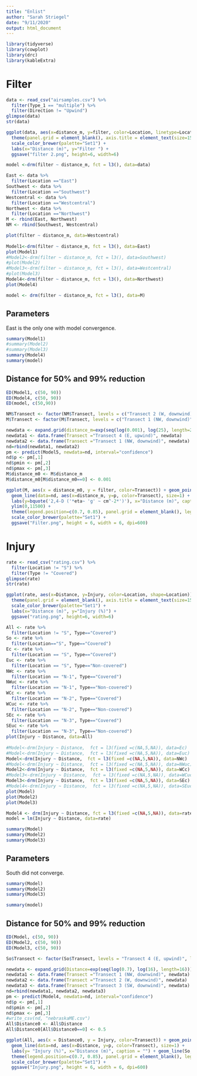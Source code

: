 ---
title: "Enlist"
author: "Sarah Striegel"
date: "9/11/2020"
output: html_document
---

```{r include=FALSE}
library(tidyverse)
library(cowplot)
library(drc)
library(kableExtra)
```

# Filter

```{r include=FALSE}
data <- read_csv("airsamples.csv") %>% 
  filter(Type_1 == "multiple") %>%
  filter(Direction != "Upwind")
glimpse(data)
str(data)
```

```{r include=FALSE}
ggplot(data, aes(x=distance_m, y=filter, color=Location, linetype=Location)) + geom_point() + geom_smooth(aes(color=Location), method = "auto" , se=FALSE) + theme_bw() + 
  theme(panel.grid = element_blank(), axis.title = element_text(size=15, color="#282728"), axis.text = element_text(size=13, color="#282728"), legend.position = c(0.85, 0.85)) +
  scale_color_brewer(palette="Set1") +
  labs(x="Distance (m)", y="Filter ") +
  ggsave("filter 2.png", height=6, width=6)
```

```{r eval=FALSE, include=FALSE, message=FALSE}
model <-drm(filter ~ distance_m, fct = l3(), data=data)
```

```{r include=FALSE}
East <- data %>% 
  filter(Location =="East") 
Southwest <- data %>% 
  filter(Location =="Southwest")
Westcentral <- data %>% 
  filter(Location =="Westcentral")
Northwest <- data %>% 
  filter(Location =="Northwest")
M <- rbind(East, Northwest)
NM <- rbind(Southwest, Westcentral)

plot(filter ~ distance_m, data=Westcentral)
  
Model1<-drm(filter ~ distance_m, fct = l3(), data=East)
plot(Model1)
#Model2<-drm(filter ~ distance_m, fct = l3(), data=Southwest)
#plot(Model2)
#Model3<-drm(filter ~ distance_m, fct = l3(), data=Westcentral)
#plot(Model3)
Model4<-drm(filter ~ distance_m, fct = l3(), data=Northwest)
plot(Model4)

model <- drm(filter ~ distance_m, fct = l3(), data=M)
```

## Parameters

East is the only one with model convergence.

```{r echo=FALSE}
summary(Model1)
#summary(Model2)
#summary(Model3)
summary(Model4)
summary(model)
```

## Distance for 50% and 99% reduction 

```{r echo=FALSE}
ED(Model1, c(50, 90))
ED(Model4, c(50, 90))
ED(model, c(50,90))
```

```{r include=FALSE}
NM$Transect <- factor(NM$Transect, levels = c("Transect 2 (W, downwind)", "Transect 3 (SW, downwind)"), labels = c("Transect 2 (W, downwind)", "Transect 3 (SW, downwind)"))
M$Transect <- factor(M$Transect, levels = c("Transect 1 (NW, downwind)", "Transect 4 (E, upwind"), labels = c("Transect 1 (NW, downwind)", "Transect 4 (E, upwind"))
```

```{r warning=FALSE, include=FALSE}
newdata <- expand.grid(distance_m=exp(seq(log(0.001), log(25), length=25)))
newdata1 <- data.frame(Transect ="Transect 4 (E, upwind)", newdata) 
newdata2 <- data.frame(Transect ="Transect 1 (NW, downwind)", newdata)
nd=rbind(newdata1, newdata2)
pm <- predict(Model5, newdata=nd, interval="confidence")
nd$p <- pm[,1] 
nd$pmin <- pm[,2] 
nd$pmax <- pm[,3] 
M$distance_m0 <- M$distance_m
M$distance_m0[M$distance_m0==0] <- 0.001
```

```{r echo=FALSE, warning=FALSE, fig.height=6, fig.width=6}
ggplot(M, aes(x = distance_m0, y = filter, color=Transect)) + geom_point(M, mapping=aes(x=distance_m, y=filter, color=Transect)) + theme_bw() + 
  geom_line(data=nd, aes(x=distance_m, y=p, color=Transect), size=1) +
  labs(y=bquote('2,4-D ('*eta~ 'g' ~ cm^-2*')'), x="Distance (m)", caption = "") + geom_smooth(NM, mapping=aes(x=distance_m, y=filter, color=Transect), method = 'loess',  se=FALSE) + geom_point(NM, mapping=aes(x=distance_m, y=filter, color=Transect)) +
  ylim(0,11500) +
  theme(legend.position=c(0.7, 0.85), panel.grid = element_blank(), legend.text = element_text(size=12), axis.title = element_text(size=15, color = "black"), legend.title = element_blank(), axis.text = element_text(size=14, color = "black")) + 
  scale_color_brewer(palette="Set1") +
  ggsave("Filter.png", height = 6, width = 6, dpi=600) 
```

# Injury

```{r include=FALSE}
rate <- read_csv("rating.csv") %>%
  filter(Location != "S") %>%
  filter(Type != "Covered")
glimpse(rate)
str(rate)
```

```{r include=FALSE}
ggplot(rate, aes(x=Distance, y=Injury, color=Location, shape=Location)) + geom_point() + geom_smooth(aes(color=Location), method = "auto" , se=FALSE) + theme_bw() + 
  theme(panel.grid = element_blank(), axis.title = element_text(size=15, color="#282728"), axis.text = element_text(size=13, color="#282728"), legend.position = c(0.9, 0.85)) +
  scale_color_brewer(palette="Set1") +
  labs(x="Distance (m)", y="Injury (%)") +
  ggsave("rating.png", height=6, width=6)
```

```{r include=FALSE}
All <- rate %>% 
  filter(Location != "S", Type=="Covered") 
So <- rate %>%
  filter(Location=="S", Type=="Covered")
Ec <- rate %>% 
  filter(Location == "S", Type=="Covered")
Euc <- rate %>% 
  filter(Location == "S", Type=="Non-covered")
NWc <- rate %>% 
  filter(Location == "N-1", Type=="Covered")
NWuc <- rate %>% 
  filter(Location == "N-1", Type=="Non-covered")
WCc <- rate %>% 
  filter(Location == "N-2", Type=="Covered")
WCuc <- rate %>% 
  filter(Location == "N-2", Type=="Non-covered")
SEc <- rate %>% 
  filter(Location == "N-3", Type=="Covered")
SEuc <- rate %>% 
  filter(Location == "N-3", Type=="Non-covered")
plot(Injury ~ Distance, data=All)
  
#Model<-drm(Injury ~ Distance,  fct = l3(fixed =c(NA,5,NA)), data=Ec)
#Model<-drm(Injury ~ Distance,  fct = l3(fixed =c(NA,5,NA)), data=Euc)
Model<-drm(Injury ~ Distance,  fct = l3(fixed =c(NA,5,NA)), data=NWc)
#Model<-drm(Injury ~ Distance,  fct = l3(fixed =c(NA,5,NA)), data=NWuc)
Model2<-drm(Injury ~ Distance,  fct = l3(fixed =c(NA,5,NA)), data=WCc)
#Model3<-drm(Injury ~ Distance,  fct = l3(fixed =c(NA,5,NA)), data=WCuc)
Model3<-drm(Injury ~ Distance,  fct = l3(fixed =c(NA,5,NA)), data=SEc)
#Model4<-drm(Injury ~ Distance,  fct = l3(fixed =c(NA,5,NA)), data=SEuc)
plot(Model)
plot(Model2)
plot(Model3)

Model4 <- drm(Injury ~ Distance, fct = l3(fixed =c(NA,5,NA)), data=rate)
model = lm(Injury ~ Distance, data=rate)

summary(Model)
summary(Model2)
summary(Model3)
```

## Parameters

South did not converge.

```{r echo=FALSE}
summary(Model)
summary(Model2)
summary(Model3)

summary(model)
```

## Distance for 50% and 99% reduction 

```{r echo=FALSE}
ED(Model, c(50, 90))
ED(Model2, c(50, 90))
ED(Model3, c(50, 90))
```

```{r}
So$Transect <- factor(So$Transect, levels = "Transect 4 (E, upwind)", labels = "Transect 4 (E, upwind)")
```


```{r warning=FALSE, include=FALSE}
newdata <- expand.grid(Distance=exp(seq(log(0.7), log(16), length=16)))
newdata1 <- data.frame(Transect ="Transect 1 (NW, downwind)", newdata) 
newdata2 <- data.frame(Transect ="Transect 2 (W, downwind)", newdata) 
newdata3 <- data.frame(Transect ="Transect 3 (SW, downwind)", newdata) 
nd=rbind(newdata1, newdata2, newdata3)
pm <- predict(Model4, newdata=nd, interval="confidence")
nd$p <- pm[,1] 
nd$pmin <- pm[,2] 
nd$pmax <- pm[,3] 
#write_csv(nd, "nebraskaME.csv")
All$Distance0 <- All$Distance
All$Distance0[All$Distance0==0] <- 0.5
```

```{r echo=FALSE, warning=FALSE, fig.height=6, fig.width=6}
ggplot(All, aes(x = Distance0, y = Injury, color=Transect)) + geom_point(All, mapping=aes(x=Distance, y=Injury, color=Transect)) + theme_bw() + #geom_point(aes(shape=Location)) +
  geom_line(data=nd, aes(x=Distance, y=p, color=Transect), size=1) + 
  labs(y= "Injury (%)", x="Distance (m)", caption = "") + geom_line(So, mapping=aes(x=Distance, y=Injury, color=Transect), size=1, formula= "auto", se=FALSE) + geom_point(So, mapping=aes(x=Distance, y=Injury)) +
  theme(legend.position=c(0.7, 0.85), panel.grid = element_blank(), legend.text = element_text(size=12), axis.title = element_text(size=15, color = "black"), legend.title = element_blank(), axis.text = element_text(size=14, color = "black")) + 
  scale_color_brewer(palette="Set1") +
  ggsave("Injury.png", height = 6, width = 6, dpi=600) 
```
